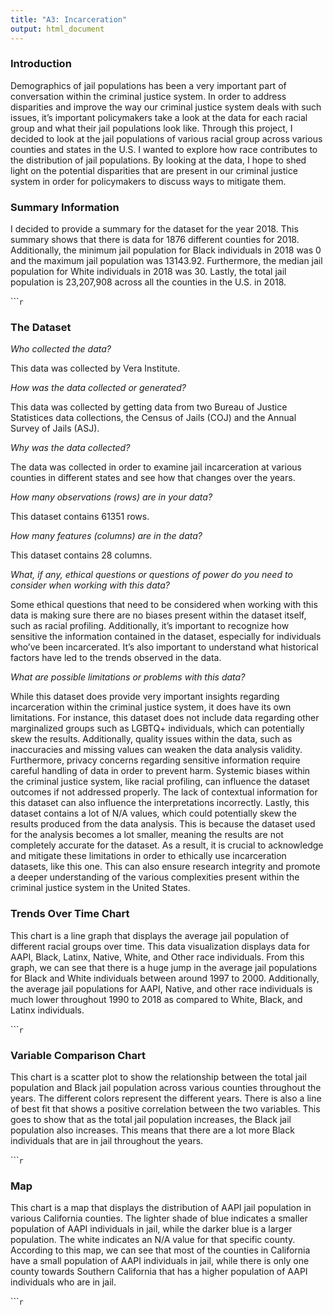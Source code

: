 ```yaml
---
title: "A3: Incarceration"
output: html_document
---
```


### Introduction

Demographics of jail populations has been a very important part of conversation within the criminal justice system. In order to address disparities and improve the way our criminal justice system deals with such issues, it's important policymakers take a look at the data for each racial group and what their jail populations look like. Through this project, I decided to look at the jail populations of various racial group across various counties and states in the U.S. I wanted to explore how race contributes to the distribution of jail populations. By looking at the data, I hope to shed light on the potential disparities that are present in our criminal justice system in order for policymakers to discuss ways to mitigate them.

### Summary Information

I decided to provide a summary for the dataset for the year 2018. This summary shows that there is data for 1876 different counties for 2018. Additionally, the minimum jail population for Black individuals in 2018 was 0 and the maximum jail population was 13143.92. Furthermore, the median jail population for White individuals in 2018 was 30. Lastly, the total jail population is 23,207,908 across all the counties in the U.S. in 2018.  

``````r
```

### The Dataset

*Who collected the data?* 

This data was collected by Vera Institute.

*How was the data collected or generated?* 

This data was collected by getting data from two Bureau of Justice Statistices data collections, the Census of Jails (COJ) and the Annual Survey of Jails (ASJ). 

*Why was the data collected?*

The data was collected in order to examine jail incarceration at various counties in different states and see how that changes over the years. 

*How many observations (rows) are in your data?*

This dataset contains 61351 rows. 

*How many features (columns) are in the data?* 

This dataset contains 28 columns. 

*What, if any, ethical questions or questions of power do you need to consider when working with this data?*  

Some ethical questions that need to be considered when working with this data is making sure there are no biases present within the dataset itself, such as racial profiling. Additionally, it's important to recognize how sensitive the information contained in the dataset, especially for individuals who've been incarcerated. It's also important to understand what historical factors have led to the trends observed in the data. 

*What are possible limitations or problems with this data?*

While this dataset does provide very important insights regarding incarceration within the criminal justice system, it does have its own limitations. For instance, this dataset does not include data regarding other marginalized groups such as LGBTQ+ individuals, which can potentially skew the results. Additionally, quality issues within the data, such as inaccuracies and missing values can weaken the data analysis validity. Furthermore, privacy concerns regarding sensitive information require careful handling of data in order to prevent harm. Systemic biases within the criminal justice system, like racial profiling, can influence the dataset outcomes if not addressed properly. The lack of contextual information for this dataset can also influence the interpretations incorrectly. Lastly, this dataset contains a lot of N/A values, which could potentially skew the results produced from the data analysis. This is because the dataset used for the analysis becomes a lot smaller, meaning the results are not completely accurate for the dataset. As a result, it is crucial to acknowledge and mitigate these limitations in order to ethically use incarceration datasets, like this one. This can also ensure research integrity and promote a deeper understanding of the various complexities present within the criminal justice system in the United States.


### Trends Over Time Chart

This chart is a line graph that displays the average jail population of different racial groups over time. This data visualization displays data for AAPI, Black, Latinx, Native, White, and Other race individuals. From this graph, we can see that there is a huge jump in the average jail populations for Black and White individuals between around 1997 to 2000. Additionally, the average jail populations for AAPI, Native, and other race individuals is much lower throughout 1990 to 2018 as compared to White, Black, and Latinx individuals.


``````r
```

### Variable Comparison Chart

This chart is a scatter plot to show the relationship between the total jail population and Black jail population across various counties throughout the years. The different colors represent the different years. There is also a line of best fit that shows a positive correlation between the two variables. This goes to show that as the total jail population increases, the Black jail population also increases. This means that there are a lot more Black individuals that are in jail throughout the years. 



``````r
```

### Map

This chart is a map that displays the distribution of AAPI jail population in various California counties. The lighter shade of blue indicates a smaller population of AAPI individuals in jail, while the darker blue is a larger population. The white indicates an N/A value for that specific county. According to this map, we can see that most of the counties in California have a small population of AAPI individuals in jail, while there is only one county towards Southern California that has a higher population of AAPI individuals who are in jail.


``````r
```

